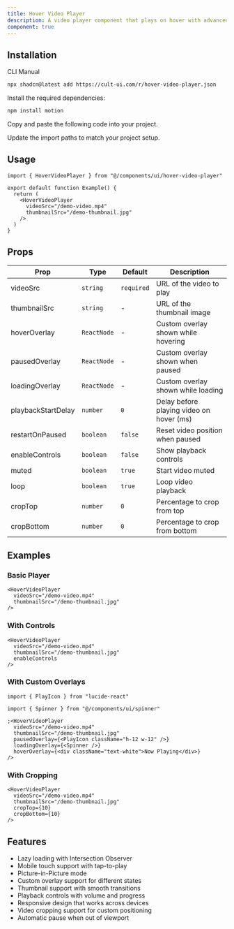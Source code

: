 ```yaml
---
title: Hover Video Player
description: A video player component that plays on hover with advanced features like mobile support, picture-in-picture, and custom overlays.
component: true
---
```


<ComponentPreview
  name="hover-video-player-demo"
  className="[&_.preview>[data-orientation=vertical]]:sm:max-w-[70%]"
/>

## Installation

<CodeTabs>

<TabsList>
  <TabsTrigger value="cli">CLI</TabsTrigger>
  <TabsTrigger value="manual">Manual</TabsTrigger>
</TabsList>

<TabsContent value="cli">

```bash
npx shadcn@latest add https://cult-ui.com/r/hover-video-player.json
```

</TabsContent>

<TabsContent value="manual">

<Steps>

<Step>Install the required dependencies:</Step>

```bash
npm install motion
```

<Step>Copy and paste the following code into your project.</Step>

<ComponentSource name="hover-video-player" />

<Step>Update the import paths to match your project setup.</Step>

</Steps>

</TabsContent>

</CodeTabs>

## Usage

```tsx
import { HoverVideoPlayer } from "@/components/ui/hover-video-player"
```

```tsx
export default function Example() {
  return (
    <HoverVideoPlayer
      videoSrc="/demo-video.mp4"
      thumbnailSrc="/demo-thumbnail.jpg"
    />
  )
}
```

## Props

| Prop               | Type        | Default    | Description                              |
| ------------------ | ----------- | ---------- | ---------------------------------------- |
| videoSrc           | `string`    | `required` | URL of the video to play                 |
| thumbnailSrc       | `string`    | -          | URL of the thumbnail image               |
| hoverOverlay       | `ReactNode` | -          | Custom overlay shown while hovering      |
| pausedOverlay      | `ReactNode` | -          | Custom overlay shown when paused         |
| loadingOverlay     | `ReactNode` | -          | Custom overlay shown while loading       |
| playbackStartDelay | `number`    | `0`        | Delay before playing video on hover (ms) |
| restartOnPaused    | `boolean`   | `false`    | Reset video position when paused         |
| enableControls     | `boolean`   | `false`    | Show playback controls                   |
| muted              | `boolean`   | `true`     | Start video muted                        |
| loop               | `boolean`   | `true`     | Loop video playback                      |
| cropTop            | `number`    | `0`        | Percentage to crop from top              |
| cropBottom         | `number`    | `0`        | Percentage to crop from bottom           |

## Examples

### Basic Player

```tsx
<HoverVideoPlayer
  videoSrc="/demo-video.mp4"
  thumbnailSrc="/demo-thumbnail.jpg"
/>
```

### With Controls

```tsx
<HoverVideoPlayer
  videoSrc="/demo-video.mp4"
  thumbnailSrc="/demo-thumbnail.jpg"
  enableControls
/>
```

### With Custom Overlays

```tsx
import { PlayIcon } from "lucide-react"

import { Spinner } from "@/components/ui/spinner"

;<HoverVideoPlayer
  videoSrc="/demo-video.mp4"
  thumbnailSrc="/demo-thumbnail.jpg"
  pausedOverlay={<PlayIcon className="h-12 w-12" />}
  loadingOverlay={<Spinner />}
  hoverOverlay={<div className="text-white">Now Playing</div>}
/>
```

### With Cropping

```tsx
<HoverVideoPlayer
  videoSrc="/demo-video.mp4"
  thumbnailSrc="/demo-thumbnail.jpg"
  cropTop={10}
  cropBottom={10}
/>
```

## Features

- Lazy loading with Intersection Observer
- Mobile touch support with tap-to-play
- Picture-in-Picture mode
- Custom overlay support for different states
- Thumbnail support with smooth transitions
- Playback controls with volume and progress
- Responsive design that works across devices
- Video cropping support for custom positioning
- Automatic pause when out of viewport

```

```
